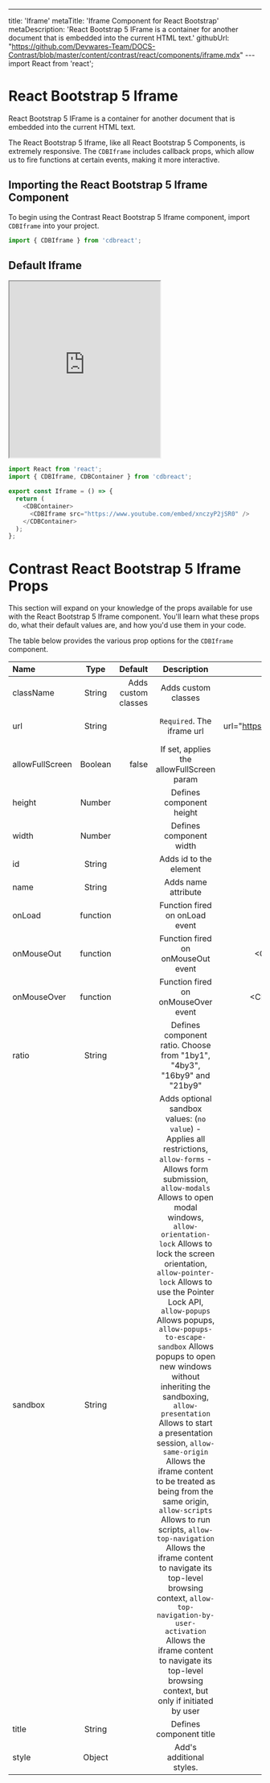 ---
title: 'Iframe'
metaTitle: 'Iframe Component for React Bootstrap'
metaDescription: 'React Bootstrap 5 IFrame is a container for another document that is embedded into the current HTML text.'
githubUrl: "https://github.com/Devwares-Team/DOCS-Contrast/blob/master/content/contrast/react/components/iframe.mdx"
---import React from 'react';

# React Bootstrap 5 Iframe

React Bootstrap 5 IFrame is a container for another document that is embedded into the current HTML text.

The React Bootstrap 5 Iframe, like all React Bootstrap 5 Components, is extremely responsive. The `CDBIframe` includes callback props, which allow us to fire functions at certain events, making it more interactive.

## Importing the React Bootstrap 5 Iframe Component


To begin using the Contrast React Bootstrap 5 Iframe component, import `CDBIframe` into your project.

```js
import { CDBIframe } from 'cdbreact';
```

## Default Iframe

<div class="container">
  <iframe
    id="cdb-iframe1"
    class="cdb-iframe w-100 h-100"
    style="min-height:350px;"
    src="https://www.youtube.com/embed/LebxiFwmYBc"
    title="main video"
    allowFullScreen
    frameBorder="10"
    ratio="4x3"
  ></iframe>
</div>

```js
import React from 'react';
import { CDBIframe, CDBContainer } from 'cdbreact';

export const Iframe = () => {
  return (
    <CDBContainer>
      <CDBIframe src="https://www.youtube.com/embed/xnczyP2jSR0" />
    </CDBContainer>
  );
};
```

# Contrast React Bootstrap 5 Iframe Props

This section will expand on your knowledge of the props available for use with the React Bootstrap 5 Iframe component. You'll learn what these props do, what their default values are, and how you'd use them in your code.

The table below provides the various prop options for the `CDBIframe` component.

| Name            |   Type   |             Default |                                                                                                                                                                                                                                                                                                                                                                                                                            Description                                                                                                                                                                                                                                                                                                                                                                                                                             |                                                           Example |
| :-------------- | :------: | ------------------: | :----------------------------------------------------------------------------------------------------------------------------------------------------------------------------------------------------------------------------------------------------------------------------------------------------------------------------------------------------------------------------------------------------------------------------------------------------------------------------------------------------------------------------------------------------------------------------------------------------------------------------------------------------------------------------------------------------------------------------------------------------------------------------------------------------------------------------------------------------------------: | ----------------------------------------------------------------: |
| className       |  String  | Adds custom classes |                                                                                                                                                                                                                                                                                                                                                                                                                        Adds custom classes                                                                                                                                                                                                                                                                                                                                                                                                                         |                             <CDBIframe className="myClass" ... /> |
| url             |  String  |                     |                                                                                                                                                                                                                                                                                                                                                                                                                     `Required`. The iframe url                                                                                                                                                                                                                                                                                                                                                                                                                     | <CDBIframe url="https://www.youtube.com/embed/xnczyP2jSR0" ... /> |
| allowFullScreen | Boolean  |               false |                                                                                                                                                                                                                                                                                                                                                                                                             If set, applies the allowFullScreen param                                                                                                                                                                                                                                                                                                                                                                                                              |                                  <CDBIframe allowFullScreen .../> |
| height          |  Number  |                     |                                                                                                                                                                                                                                                                                                                                                                                                                      Defines component height                                                                                                                                                                                                                                                                                                                                                                                                                      |                                     <CDBIframe height={300} .../> |
| width           |  Number  |                     |                                                                                                                                                                                                                                                                                                                                                                                                                      Defines component width                                                                                                                                                                                                                                                                                                                                                                                                                       |                                      <CDBIframe width={300} .../> |  |
| id              |  String  |                     |                                                                                                                                                                                                                                                                                                                                                                                                                       Adds id to the element                                                                                                                                                                                                                                                                                                                                                                                                                       |                                       <CDBIframe id="my_id" .../> |
| name            |  String  |                     |                                                                                                                                                                                                                                                                                                                                                                                                                        Adds name attribute                                                                                                                                                                                                                                                                                                                                                                                                                         |                                  <CDBIframe name="myIframe" .../> |
| onLoad          | function |                     |                                                                                                                                                                                                                                                                                                                                                                                                                   Function fired on onLoad event                                                                                                                                                                                                                                                                                                                                                                                                                   |                              <CDBIframe onLoad={handleLoad} .../> |
| onMouseOut      | function |                     |                                                                                                                                                                                                                                                                                                                                                                                                                 Function fired on onMouseOut event                                                                                                                                                                                                                                                                                                                                                                                                                 |                         <CDBIframe onMouseOut={handleEvent} .../> |
| onMouseOver     | function |                     |                                                                                                                                                                                                                                                                                                                                                                                                                Function fired on onMouseOver event                                                                                                                                                                                                                                                                                                                                                                                                                 |                        <CDBIframe onMouseOver={handleEvent} .../> |
| ratio           |  String  |                     |                                                                                                                                                                                                                                                                                                                                                                                              Defines component ratio. Choose from "1by1", "4by3", "16by9" and "21by9"                                                                                                                                                                                                                                                                                                                                                                                              |                                     <CDBIframe ratio="1by1" .../> |
| sandbox         |  String  |                     | Adds optional sandbox values: (`no value`) - Applies all restrictions, `allow-forms` - Allows form submission, `allow-modals` Allows to open modal windows, `allow-orientation-lock` Allows to lock the screen orientation, `allow-pointer-lock` Allows to use the Pointer Lock API, `allow-popups` Allows popups, `allow-popups-to-escape-sandbox` Allows popups to open new windows without inheriting the sandboxing, `allow-presentation` Allows to start a presentation session, `allow-same-origin` Allows the iframe content to be treated as being from the same origin, `allow-scripts` Allows to run scripts, `allow-top-navigation` Allows the iframe content to navigate its top-level browsing context, `allow-top-navigation-by-user-activation` Allows the iframe content to navigate its top-level browsing context, but only if initiated by user |                                          <CDBIframe sandbox .../> |
| title           |  String  |                     |                                                                                                                                                                                                                                                                                                                                                                                                                      Defines component title                                                                                                                                                                                                                                                                                                                                                                                                                       |                                 <CDBIframe title="my_title" .../> |
| style           |  Object  |                     |                                                                                                                                                                                                                                                                                                                                                                                                                      Add's additional styles.                                                                                                                                                                                                                                                                                                                                                                                                                      |                            <CDBIframe style={{color: 'red'}}.../> |  |
